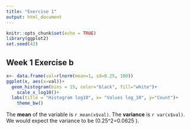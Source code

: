 ```yaml
---
title: "Exercise 1"
output: html_document
---
```


```r
knitr::opts_chunk$set(echo = TRUE)
library(ggplot2)
set.seed(42)
```

## Week 1 Exercise b
```r
x<- data.frame(val=rlnorm(mean=1, sd=0.25, 100))
ggplot(x, aes(x=val))+
  geom_histogram(bins = 15, color="black", fill="white")+
    scale_x_log10()+
  labs(title = "Histogram log10", x= "Values log_10", y="Count")+
    theme_bw()
```

The **mean** of the variable is `r mean(x$val)`.
The **variance** is `r var(x$val)`.
We would expect the variance to be \(0.25^2=0.0625 \).


